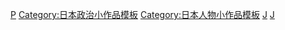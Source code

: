 {{Asbox
|category=日本政治人物小作品
|name=Template:Japan-poli-bio-stub
|image=Imperial Seal of Japan.svg
|subject=關於[[日本]][[:Category:日本政治人物|政治人物]]的
}}<noinclude>[[Category:日本人物小作品模板|P]]
[[Category:日本政治小作品模板]]
[[Category:日本人物小作品模板]]
[[Category:各国政治人物小作品模板|J]]
[[Category:亚洲政治人物小作品模板|J]]
</noinclude>
